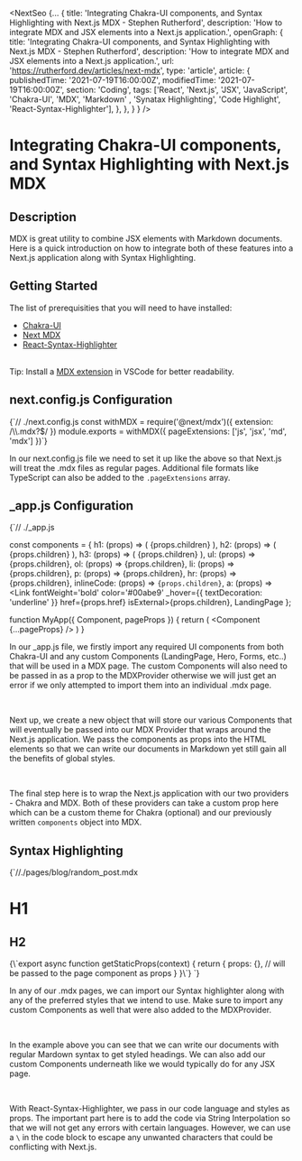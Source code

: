
<NextSeo {...
    {
        title: 'Integrating Chakra-UI components, and Syntax Highlighting with Next.js MDX - Stephen Rutherford',
        description: 'How to integrate MDX and JSX elements into a Next.js application.',
        openGraph: {
            title: 'Integrating Chakra-UI components, and Syntax Highlighting with Next.js MDX - Stephen Rutherford',
            description: 'How to integrate MDX and JSX elements into a Next.js application.',
            url: 'https://rutherford.dev/articles/next-mdx',
            type: 'article',
            article: {
            publishedTime: '2021-07-19T16:00:00Z',
            modifiedTime: '2021-07-19T16:00:00Z',
            section: 'Coding',
            tags: ['React', 'Next.js', 'JSX', 'JavaScript', 'Chakra-UI', 'MDX', 'Markdown' , 'Synatax Highlighting', 'Code Highlight', 'React-Syntax-Highlighter'],
            },
        },
    }
}
/>

# Integrating Chakra-UI components, and Syntax Highlighting with Next.js MDX

## Description

MDX is great utility to combine JSX elements with Markdown documents. Here is a quick introduction on how to integrate both of these features into a Next.js application along with Syntax Highlighting. 

## Getting Started
The list of prerequisities that you will need to have installed: 
* [Chakra-UI](https://chakra-ui.com/docs/getting-started)
* [Next MDX](https://mdxjs.com/getting-started/next)
* [React-Syntax-Highlighter](https://www.npmjs.com/package/react-syntax-highlighter)

<br />

<Alert status="info">
    <AlertIcon />
    <span>Tip: Install a <a href='https://marketplace.visualstudio.com/items?itemName=silvenon.mdx'>MDX extension</a> in VSCode for better readability. </span>
</Alert>

## next.config.js Configuration

<SyntaxHighlighter language='jsx' style={materialDark}>
{`// ./next.config.js
const withMDX = require('@next/mdx')({
    extension: /\\.mdx?$/
})
module.exports = withMDX({
    pageExtensions: ['js', 'jsx', 'md', 'mdx']
})`}
</SyntaxHighlighter>

In our next.config.js file we need to set it up like the above so that Next.js will treat the .mdx files as regular pages. Additional file formats like TypeScript can also be added to the `.pageExtensions` array.

## _app.js Configuration

<SyntaxHighlighter language='jsx' style={materialDark}>
{`// ./_app.js
    
const components = {
    h1: (props) => (
        <Heading fontSize="3xl" mt={10} color='#00abe9'>
            {props.children}
        </Heading>
    ),
    h2: (props) => (
        <Heading fontSize="xl" mt={10}>
            {props.children}
        </Heading>
    ),
    h3: (props) => (
        <Heading fontSize="md" mt={5}>
            {props.children}
        </Heading>
    ),
    ul: (props) => <UnorderedList pl={8}>{props.children}</UnorderedList>,
    ol: (props) => <OrderedList pl={8}>{props.children}</OrderedList>,
    li: (props) => <ListItem>{props.children}</ListItem>,
    p: (props) => <Text lineHeight='2rem'>{props.children}</Text>,
    hr: (props) => <Divider mt={5}>{props.children}</Divider>,
    inlineCode: (props) => <Code fontWeight='bold'>{props.children}</Code>,
    a: (props) => <Link fontWeight='bold' color='#00abe9' _hover={{ textDecoration: 'underline' }} href={props.href} isExternal>{props.children}</Link >,
    LandingPage
};
    
function MyApp({ Component, pageProps }) {
    return (
        <ChakraProvider theme={customTheme}>
            <MDXProvider components={components}>
                <Layout>
                    <Component {...pageProps} />
                </Layout>
            </MDXProvider>
        </ChakraProvider>
    )
}
    
</SyntaxHighlighter>

In our _app.js file, we firstly import any required UI components from both Chakra-UI and any custom Components (LandingPage, Hero, Forms, etc..) that will be used in a MDX page. The custom Components will also need to be passed in as a prop to the MDXProvider otherwise we will just get an error if we only attempted to import them into an individual .mdx page.

<br />

Next up, we create a new object that will store our various Components that will eventually be passed into our MDX Provider that wraps around the Next.js application. We pass the components as props into the HTML elements so that we can write our documents in Markdown yet still gain all the benefits of global styles. 

<br />

The final step here is to wrap the Next.js application with our two providers - Chakra and MDX. Both of these providers can take a custom prop here which can be a custom theme for Chakra (optional) and our previously written `components` object into MDX.

## Syntax Highlighting

<SyntaxHighlighter language='jsx' style={materialDark}>
{`//./pages/blog/random_post.mdx
    
# H1
## H2
    
<LandingPage />
    
<SyntaxHighlighter language='jsx' style={materialDark}>
{\`export async function getStaticProps(context) {
    return {
        props: {}, // will be passed to the page component as props
    }
}\`}
</SyntaxHighlighter>`}
</SyntaxHighlighter>

In any of our .mdx pages, we can import our Syntax highlighter along with any of the preferred styles that we intend to use. Make sure to import any custom Components as well that were also added to the MDXProvider.

<br />

In the example above you can see that we can write our documents with regular Mardown syntax to get styled headings. We can also add our custom Components underneath like we would typically do for any JSX page. 

<br />

With React-Syntax-Highlighter, we pass in our code language and styles as props. The important part here is to add the code via String Interpolation so that we will not get any errors with certain languages. However, we can use a `\` in the code block to escape any unwanted characters that could be conflicting with Next.js. 

